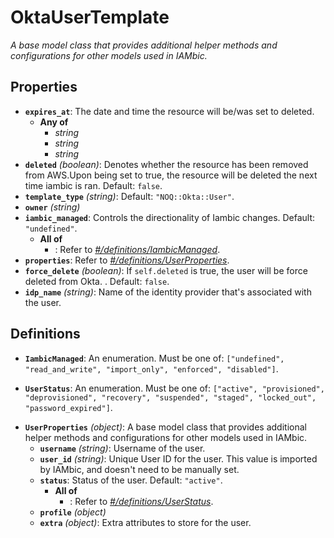 # OktaUserTemplate

*A base model class that provides additional helper methods and
configurations for other models used in IAMbic.*

## Properties

- **`expires_at`**: The date and time the resource will be/was set to deleted.
  - **Any of**
    - *string*
    - *string*
    - *string*
- **`deleted`** *(boolean)*: Denotes whether the resource has been removed from AWS.Upon being set to true, the resource will be deleted the next time iambic is ran. Default: `false`.
- **`template_type`** *(string)*: Default: `"NOQ::Okta::User"`.
- **`owner`** *(string)*
- **`iambic_managed`**: Controls the directionality of Iambic changes. Default: `"undefined"`.
  - **All of**
    - : Refer to *[#/definitions/IambicManaged](#definitions/IambicManaged)*.
- **`properties`**: Refer to *[#/definitions/UserProperties](#definitions/UserProperties)*.
- **`force_delete`** *(boolean)*: If `self.deleted` is true, the user will be force deleted from Okta. . Default: `false`.
- **`idp_name`** *(string)*: Name of the identity provider that's associated with the user.
## Definitions


<a id="definitions/IambicManaged"></a>

- **`IambicManaged`**: An enumeration. Must be one of: `["undefined", "read_and_write", "import_only", "enforced", "disabled"]`.

<a id="definitions/UserStatus"></a>

- **`UserStatus`**: An enumeration. Must be one of: `["active", "provisioned", "deprovisioned", "recovery", "suspended", "staged", "locked_out", "password_expired"]`.

<a id="definitions/UserProperties"></a>

- **`UserProperties`** *(object)*: A base model class that provides additional helper methods and
configurations for other models used in IAMbic.
  - **`username`** *(string)*: Username of the user.
  - **`user_id`** *(string)*: Unique User ID for the user. This value is imported by IAMbic, and doesn't need to be manually set.
  - **`status`**: Status of the user. Default: `"active"`.
    - **All of**
      - : Refer to *[#/definitions/UserStatus](#definitions/UserStatus)*.
  - **`profile`** *(object)*
  - **`extra`** *(object)*: Extra attributes to store for the user.
